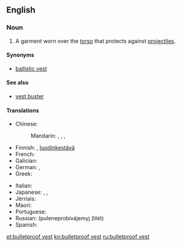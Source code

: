 ==English==
{{wikipedia}}

===Noun===
{{en-noun}}

# A garment worn over the [[torso]] that protects against [[projectile]]s.

====Synonyms====
* [[ballistic vest]]

====See also====
* [[vest buster]]

====Translations====
{{trans-top|bulletproof vest}}
* Chinese:
*: Mandarin: {{t|cmn|防彈衣|sc=Hani}}, {{t|cmn|防弹衣|tr=fángdànyī|sc=Hani}}, {{t|cmn|鋼絲背心|sc=Hani}}, {{t|cmn|钢丝背心|tr=gāngsī bèixīn|sc=Hani}}
* Finnish: {{t|fi|luotiliivi}}, [[luodinkestävä]] {{t+|fi|liivi}}
* French: {{t+|fr|gilet pare-balles|m}}
* Galician: {{t+|gl|chaleco antibalas|m}}
* German: {{t|de|beschusshemmende Weste|f}}, {{t|de|durchschusshemmende Weste|f}}
* Greek: {{t|el|αλεξίσφαιρο γιλέκο|n|tr=alexísfairo giléko}}
{{trans-mid}}
* Italian: {{t|it|giubbotto antiproiettile|m}}
* Japanese: {{t|ja|バリスティックベスト|tr=barisutikkubesuto |sc=Jpan}}, {{t|ja|ブレットプルーフベスト|tr=burettopurūfubesuto|sc=Jpan}}, {{t|ja|防弾チョッキ|tr=bōdan-chokki|sc=Jpan}}
* Jèrriais: {{t|roa-jer|câsaque contre-boulets|f}}
* Maori: {{t|mi|kahupeka}}
* Portuguese: {{t|pt|colete à prova de balas|m}}
* Russian: {{t+|ru|бронежилет|m|tr=bronežilét}} {{l/ru|пуленепробиваемый}} {{l/ru|жилет}} (puleneprobivájemyj žilét) {{g|m}}
* Spanish: {{t+|es|chaleco antibalas|m}}
{{trans-bottom}}

[[et:bulletproof vest]]
[[kn:bulletproof vest]]
[[ru:bulletproof vest]]